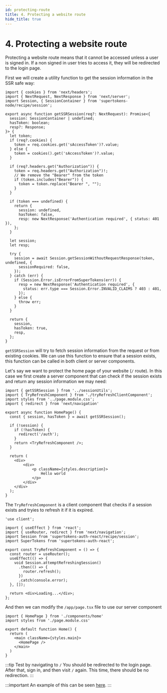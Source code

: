 ```yaml
---
id: protecting-route
title: 4. Protecting a website route
hide_title: true
---
```


<!-- COPY DOCS -->
<!-- ./thirdpartyemailpassword/nextjs/app-directory/protecting-route.mdx -->

# 4. Protecting a website route

Protecting a website route means that it cannot be accessed unless a user is signed in. If a non signed in user tries to access it, they will be redirected to the login page.

First we will create a utility function to get the session information in the SSR safe way:

```tsx
import { cookies } from 'next/headers';
import { NextRequest, NextResponse } from 'next/server';
import Session, { SessionContainer } from 'supertokens-node/recipe/session';

export async function getSSRSession(req?: NextRequest): Promise<{
  session: SessionContainer | undefined;
  hasToken: boolean;
  resp?: Response;
}> {
  let token;
  if (req?.cookies) {
    token = req.cookies.get('sAccessToken')?.value;
  } else {
    token = cookies().get('sAccessToken')?.value;
  }

  if (req?.headers.get("Authorization")) {
    token = req.headers.get("Authorization")!;
    // We remove the "Bearer" from the token
    if (token.includes("Bearer")) {
      token = token.replace("Bearer ", "");
    }
  }

  if (token === undefined) {
    return {
      session: undefined,
      hasToken: false,
      resp: new NextResponse('Authentication required', { status: 401 }),
    };
  }

  let session;
  let resp;

  try {
    session = await Session.getSessionWithoutRequestResponse(token, undefined, {
      sessionRequired: false,
    });
  } catch (err) {
    if (Session.Error.isErrorFromSuperTokens(err)) {
      resp = new NextResponse('Authentication required', {
        status: err.type === Session.Error.INVALID_CLAIMS ? 403 : 401,
      });
    } else {
      throw err;
    }
  }

  return {
    session,
    hasToken: true,
    resp,
  };
}
```

`getSSRSession` will try to fetch session information from the request or from existing cookies. We can use this function to ensure that a session exists, this function can be called in both client or server components.

Let's say we want to protect the home page of your website (`/` route). In this case we first create a server component that can check if the session exists and return any session information we may need:

```tsx title="app/components/home.tsx"
import { getSSRSession } from '../sessionUtils';
import { TryRefreshComponent } from './tryRefreshClientComponent';
import styles from '../page.module.css';
import { redirect } from 'next/navigation'

export async function HomePage() {
  const { session, hasToken } = await getSSRSession();

  if (!session) {
    if (!hasToken) {
      redirect('/auth');
    }
    return <TryRefreshComponent />;
  }

  return (
    <div>
        <div>
            <p className={styles.description}>
                Hello world
            </p>
        </div>
    </div>
  );
}
```

The `TryRefreshComponent` is a client component that checks if a session exists and tryies to refresh it if it is expired.

```tsx title="app/components/tryRefreshClientComponent.tsx"
'use client';

import { useEffect } from 'react';
import { useRouter, redirect } from 'next/navigation';
import Session from 'supertokens-auth-react/recipe/session';
import SuperTokens from 'supertokens-auth-react';

export const TryRefreshComponent = () => {
  const router = useRouter();
  useEffect(() => {
    void Session.attemptRefreshingSession()
      .then(() => {
        router.refresh();
      })
      .catch(console.error);
  }, []);

  return <div>Loading...</div>;
};
```

And then we can modify the `/app/page.tsx` file to use our server component

```tsx title="app/page.tsx"
import { HomePage } from './components/home'
import styles from './page.module.css'

export default function Home() {
  return (
    <main className={styles.main}>
      <HomePage />
    </main>
  )
}

```

:::tip Test by navigating to `/`
You should be redirected to the login page. After that, sign in, and then visit `/` again. This time, there should be no redirection.
:::

:::important
An example of this can be seen [here](https://github.com/supertokens/next.js/blob/canary/examples/with-supertokens/app/page.tsx).
:::